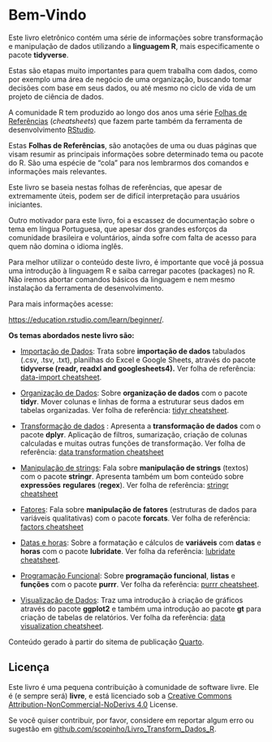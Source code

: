 # Bem-Vindo {.unnumbered}

Este livro eletrônico contém uma série de informações sobre transformação e manipulação de dados utilizando a **linguagem R**, mais especificamente o pacote **tidyverse**.

Estas são etapas muito importantes para quem trabalha com dados, como por exemplo uma área de negócio de uma organização, buscando tomar decisões com base em seus dados, ou até mesmo no ciclo de vida de um projeto de ciência de dados.

A comunidade R tem produzido ao longo dos anos uma série [Folhas de Referências](https://www.rstudio.com/resources/cheatsheets/) (*cheatsheets*) que fazem parte também da ferramenta de desenvolvimento [RStudio](http://localhost:7802/rstudio.com).

Estas **Folhas de Referências**, são anotações de uma ou duas páginas que visam resumir as principais informações sobre determinado tema ou pacote do R. São uma espécie de "cola" para nos lembrarmos dos comandos e informações mais relevantes.

Este livro se baseia nestas folhas de referências, que apesar de extremamente úteis, podem ser de difícil interpretação para usuários iniciantes.

Outro motivador para este livro, foi a escassez de documentação sobre o tema em língua Portuguesa, que apesar dos grandes esforços da comunidade brasileira e voluntários, ainda sofre com falta de acesso para quem não domina o idioma inglês.

::: callout-warning
Para melhor utilizar o conteúdo deste livro, é importante que você já possua uma introdução à linguagem R e saiba carregar pacotes (packages) no R. Não iremos abortar comandos básicos da linguagem e nem mesmo instalação da ferramenta de desenvolvimento.

Para mais informações acesse:

<https://education.rstudio.com/learn/beginner/>.
:::

**Os temas abordados neste livro são:**

-   [Importação de Dados](./Importacao/Importacao_de_dados_com_tidyverse.html): Trata sobre **importação de dados** tabulados (.csv, .tsv, .txt), planilhas do Excel e Google Sheets, através do pacote **tidyverse (readr, readxl and googlesheets4).** Ver folha de referência: [data-import cheatsheet](https://github.com/scopinho/R-cheatsheets/blob/main/translations/portuguese/data-import_pt_br.pdf).

-   [Organização de Dados](./Organizacao/Organizacao_de_dados_com_tidyr.html): Sobre **organização de dados** com o pacote **tidyr**. Mover colunas e linhas de forma a estruturar seus dados em tabelas organizadas. Ver folha de referência: [tidyr cheatsheet](https://github.com/scopinho/R-cheatsheets/blob/main/translations/portuguese/tidyr_pt_br.pdf).

-   [Transformação de dados](./Transformacao/Transformacao_de_dados_com_dplyr.html) : Apresenta a **transformação de dados** com o pacote **dplyr**. Aplicação de filtros, sumarização, criação de colunas calculadas e muitas outras funções de transformação. Ver folha de referência: [data transformation cheatsheet](https://github.com/scopinho/R-cheatsheets/blob/main/translations/portuguese/data-transformation_pt_br.pdf)

-   [Manipulação de strings](./Manipulacao/Manipulacao%20de%20strings%20com%20stringr.html): Fala sobre **manipulação de strings** (textos) com o pacote **stringr**. Apresenta também um bom conteúdo sobre **expressões** **regulares** (**regex**). Ver folha de referência: [stringr cheatsheet](https://github.com/scopinho/R-cheatsheets/blob/main/translations/portuguese/strings_pt_br.pdf)

-   [Fatores](./Fatores/Fatores_com_forcats.html): Fala sobre **manipulação de fatores** (estruturas de dados para variáveis qualitativas) com o pacote **forcats**. Ver folha de referência: [factors cheatsheet](https://github.com/scopinho/R-cheatsheets/blob/main/translations/portuguese/factors_pt_br.pdf)

-   [Datas e horas](./DataHora/Datas_e_horas_com_lubridate.html): Sobre a formatação e cálculos de **variáveis** com **datas** e **horas** com o pacote **lubridate**. Ver folha da referência: [lubridate cheatsheet](https://github.com/scopinho/R-cheatsheets/blob/main/translations/portuguese/lubridate_pt_br.pdf).

-   [Programação Funcional](Funcional/Prog_Funcional_com_purrr.html): Sobre **programação funcional**, **listas** e **funções** com o pacote **purrr**. Ver folha da referência: [purrr cheatsheet](https://github.com/scopinho/R-cheatsheets/blob/main/translations/portuguese/purrr_pt_br.pdf).

-   [Visualização de Dados](./Visualizacao/Visualizacao_de_dados_com_ggplot2.html): Traz uma introdução à criação de gráficos através do pacote **ggplot2** e também uma introdução ao pacote **gt** para criação de tabelas de relatórios. Ver folha da referência: [data visualization cheatsheet](https://github.com/scopinho/R-cheatsheets/blob/main/translations/portuguese/data-visualization_pt.pdf).

::: {.callout-note appearance="simple"}
Conteúdo gerado à partir do sitema de publicação [Quarto](https://www.quarto.org).
:::

## Licença

::: {.callout-note appearance="simple"}
Este livro é uma pequena contribuição à comunidade de software livre. Ele é (e sempre será) **livre**, e está licenciado sob a [Creative Commons Attribution-NonCommercial-NoDerivs 4.0](https://creativecommons.org/licenses/by-nc-nd/4.0/) License.

Se você quiser contribuir, por favor, considere em reportar algum erro ou sugestão em [github.com/scopinho/Livro_Transform_Dados_R](https://github.com/scopinho/Livro_Transform_Dados_R).
:::
